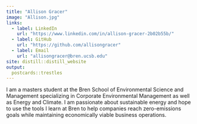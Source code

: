 ```yaml
---
title: "Allison Gracer"
image: "Allison.jpg"
links:
  - label: LinkedIn
    url: "https://www.linkedin.com/in/allison-gracer-2b02b55b/"
  - label: GitHub
    url: "https://github.com/allisongracer"
  - label: Email
    url: "allisongracer@bren.ucsb.edu"
site: distill::distill_website 
output:
  postcards::trestles
---
```

 
I am a masters student at the Bren School of Environmental Science and Management specializing in Corporate Environmental Management as well as Energy and Climate. I am passionate about sustainable energy and hope to use the tools I learn at Bren to help companies reach zero-emissions goals while maintaining economically viable business operations.  
